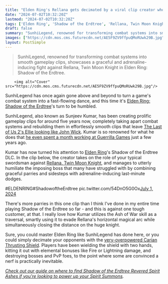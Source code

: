 ```yaml
---
title: "Elden Ring's Rellana gets decimated by a viral clip creator who was so good that Horizon: Forbidden West's studio hired him"
date: "2024-07-02T10:32:20Z"
lastmod: "2024-07-02T10:32:20Z"
tags: ['Elden Ring', 'Shadow of the Erdtree', 'Rellana, Twin Moon Knight', 'Carian Thrusting Shield']
draft: false
summary: "SunhiLegend, renowned for transforming combat systems into smooth gameplay clips, showcases a graceful and adrenaline-inducing fight against Rellana, Twin Moon Knight in Elden Ring: Shadow of the Erdtree."
images: ["https://cdn.mos.cms.futurecdn.net/AE5F9ZV9ffpuQMoRUwk29B.jpg"]
layout: PostSimple
---
```

> SunhiLegend, renowned for transforming combat systems into smooth gameplay clips, showcases a graceful and adrenaline-inducing fight against Rellana, Twin Moon Knight in Elden Ring: Shadow of the Erdtree.


        <img alt="Cover" src="https://cdn.mos.cms.futurecdn.net/AE5F9ZV9ffpuQMoRUwk29B.jpg"/>
        
SunhiLegend has once again gone above and beyond to turn a game's combat system into a fast-flowing dance, and this time it's [Elden Ring: Shadow of the Erdtree](https://www.gamesradar.com/games/action-rpg/elden-ring-shadow-of-the-erdtree-guide/)'s turn to be humbled.

SunhiLegend, also known as Sunjeev Kumar, has been creating prolific gameplay clips for around five years now, completely taking apart combat systems and rebuilding them in effortlessly smooth clips that leave [The Last of Us 2's Ellie looking like John Wick](https://www.gamesradar.com/the-last-of-us-2-looks-stunning-in-this-new-clip-from-sunhilegend-that-showcases-the-new-ps5-update/). Kumar is so renowned for what he does that [he even spent a month working at Guerrilla Games](https://www.gamesradar.com/meet-sunhilegend-the-artist-whose-viral-video-game-gifs-are-so-good-he-got-to-spend-a-month-working-at-guerrilla-games/) just a few years ago.

Kumar has now turned his attention to [Elden Ring](https://www.gamesradar.com/elden-ring-guide/)'s Shadow of the Erdtree DLC. In the clip below, the creator takes on the role of your typical swordsman against [Rellana, Twin Moon Knight](https://www.gamesradar.com/games/action/elden-ring-shadow-of-the-erdtree-rellana-twin-moon-knight/), and manages to utterly humiliate the imposing boss that many have struggled with by combining graceful parries and sidesteps with adrenaline-inducing last-minute dodges.

#ELDENRING#ShadowoftheErdtree pic.twitter.com/54DnO5G0Ox[July 1, 2024](https://twitter.com/SunhiLegend/status/1807843440429855008)

There's more parries in this one clip than I think I've done in my entire time playing Shadow of the Erdtree so far - and this is against one tough customer, at that. I really love how Kumar utilizes the Ash of War skill as a traversal, smartly using it to evade Rellana's horizontal magical arc while simultaneously closing the distance on the huge knight. 

Sure, you could master Elden Ring like SunhiLegend has done here, or you could simply decimate your opponents with the [very-overpowered Carian Thrusting Shield](https://www.gamesradar.com/games/action-rpg/nerf-inevitable-elden-ring-shadow-of-the-erdtree-players-around-the-world-are-dunking-on-bosses-using-the-dlcs-absurd-new-dueling-shields/). Players have been wielding the shield with two hands, kitting it out with elemental bonuses like Fire or Lightning damage, and destroying bosses and PvP foes, to the point where some are convinced a nerf is practically inevitable. 

[<em>Check out our guide on where to find Shadow of the Erdtree Revered Spirit Ashes if you're looking to power up your Spirit Summons</em>](https://www.gamesradar.com/games/action-rpg/shadow-of-the-erdtree-revered-spirit-ash-location-map/)*.*
        